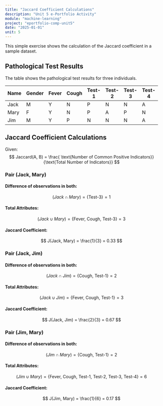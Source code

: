 ```yaml
---
title: "Jaccard Coefficient Calculations"
description: "Unit 5 e-Portfolio Activity"
module: "machine-learning"
project: "eportfolio-comp-unit5"
date: "2025-01-01"
unit: 5
---
```


This simple exercise shows the calculation of the Jaccard coefficient in a sample dataset.

## Pathological Test Results

The table shows the pathological test results for three individuals.

| Name  | Gender | Fever | Cough | Test-1 | Test-2 | Test-3 | Test-4 |
|-------|--------|-------|-------|--------|--------|--------|--------|
| Jack  | M      | Y     | N     | P      | N      | N      | A      |
| Mary  | F      | Y     | N     | P      | A      | P      | N      |
| Jim   | M      | Y     | P     | N      | N      | N      | A      |

## Jaccard Coefficient Calculations

Given:
$$
Jaccard(A, B) = \frac{ \text{Number of Common Positive Indicators}}{\text{Total Number of Indicators}}
$$


### Pair (Jack, Mary)

#### Difference of observations in both:  
$$
(Jack \cap Mary) = \{ \text{Test-3} \} = 1
$$

#### Total Attributes:
$$
(Jack \cup Mary) = \{ \text{Fever, Cough, Test-3} \} = 3
$$

#### Jaccard Coefficient:
$$
    J(Jack, Mary) = \frac{1}{3} = 0.33
$$

### Pair (Jack, Jim)

#### Difference of observations in both:  
$$
(Jack \cap Jim) = \{ \text{Cough, Test-1} \} = 2
$$

#### Total Attributes:
$$
(Jack \cup Jim) = \{ \text{Fever, Cough, Test-1} \} = 3
$$

#### Jaccard Coefficient:
$$
    J(Jack, Jim) = \frac{2}{3} = 0.67
$$

### Pair (Jim, Mary)

#### Difference of observations in both:  
$$
(Jim \cap Mary) = \{ \text{Cough, Test-1} \} = 2
$$

#### Total Attributes:
$$
(Jim \cup Mary) = \{ \text{Fever, Cough, Test-1, Test-2, Test-3, Test-4} \} = 6
$$

#### Jaccard Coefficient:
$$
    J(Jim, Mary) = \frac{1}{6} = 0.17
$$
